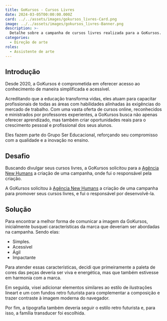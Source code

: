 ```yaml
---
title: GoKursos - Cursos Livres
date: 2024-03-05T00:00:00.000Z
card: ../../assets/images/gokursos_livres-Card.png
image: ../../assets/images/gokursos_livres-Banner.png
description: >-
  Detalhe sobre a campanha de cursos livres realizada para a GoKursos.
categories:
  - Direção de arte
roles:
  - Assistente de arte
---
```



## Introdução

Desde 2020, a GoKursos é comprometida em oferecer acesso ao conhecimento de maneira simplificada e acessível.

Acreditando que a educação transforma vidas, eles atuam para capacitar profissionais de todas as áreas com habilidades alinhadas às exigências do mercado de trabalho. Com uma vasta oferta de cursos online, reconhecidos e ministrados por professores experientes, a GoKursos busca não apenas oferecer aprendizado, mas também criar oportunidades reais para o crescimento pessoal e profissional dos seus alunos.

Eles fazem parte do Grupo Ser Educacional, reforçando seu compromisso com a qualidade e a inovação no ensino.

## Desafio

Buscando divulgar seus cursos livres, a GoKursos solicitou para a [Agência New Humans](https://www.newhumans.com.br/) a criação de uma campanha, onde fui o responsável pela criação.

A GoKursos solicitou à [Agência New Humans](https://www.newhumans.com.br/) a criação de uma campanha para promover seus cursos livres, e fui o responsável por desenvolvê-la.

## Solução

Para encontrar a melhor forma de comunicar a imagem da GoKursos, inicialmente busquei características da marca que deveriam ser abordadas na campanha. Sendo elas:

- Simples.
- Acessível
- Ágil
- Impactante

Para atender essas características, decidi que primeiramente a paleta de cores das peças deveria ser viva e energética, mas que também estivesse em harmonia com a marca.

Em seguida, visei adicionar elementos similares ao estilo de ilustrações lineart e um com fundos retro futurista para complementar a composição e trazer contraste à imagem moderna do navegador.

Por fim, a tipografia também deveria seguir o estilo retro futurista e, para isso, a família transducer foi escolhida.

<Picture src={gokursosGeral} alt="Mulher sorrindo com notebook no post geral de promoção dos cursos online da GoKursos."/>

<Picture src={gokursosGestão} alt="Homem sorrindo e apontando no post de promoção dos cursos online de gestão da GoKursos."/>

<Picture src={gokursosNegócios} alt="Mulher sorrindo e apontando no post de promoção dos cursos online de negócios da GoKursos."/>

<Picture src={gokursosSaúde} alt="Homem sorrindo em destaque no post de promoção dos cursos online de saúde da GoKursos."/>

<Picture src={gokursosTecnologia} alt="Homem feliz e usando o celular no post de promoção dos cursos online de tecnologia da GoKursos."/>

